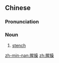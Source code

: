 ==Chinese==
{{zh-forms}}

===Pronunciation===
{{zh-pron
|m=xīngsāo
|c=seng1 sou1
|mn=qz,twvt,xm:chhiⁿ-chho/twvk,zz:chheⁿ-chho/kh:chheⁿ-chhau/tp:chhiⁿ-chhau
|cat=n
}}

===Noun===
{{zh-noun}}

# [[stench]]

[[zh-min-nan:腥臊]]
[[zh:腥臊]]